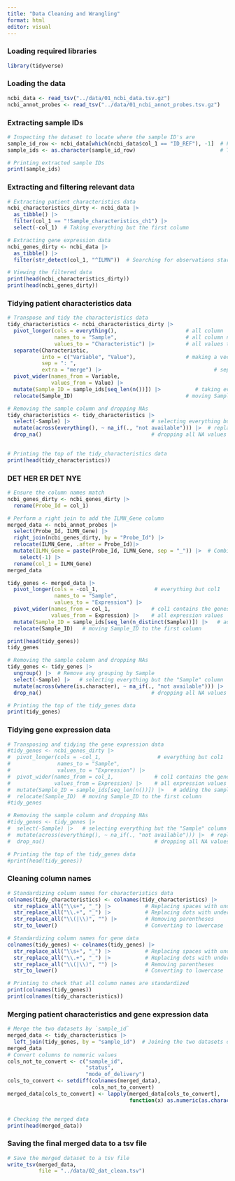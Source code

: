 ```yaml
---
title: "Data Cleaning and Wrangling"
format: html
editor: visual
---
```


### Loading required libraries

```r
library(tidyverse)
```

### Loading the data

```r
ncbi_data <- read_tsv("../data/01_ncbi_data.tsv.gz")
ncbi_annot_probes <- read_tsv("../data/01_ncbi_annot_probes.tsv.gz")
```

### Extracting sample IDs

```r
# Inspecting the dataset to locate where the sample ID's are
sample_id_row <- ncbi_data[which(ncbi_data$col_1 == "ID_REF"), -1]  # Finding all places in col1 that is named ID_REF and extracts all values associated with this observation
sample_ids <- as.character(sample_id_row)                           # Transforming sample_ids to characters

# Printing extracted sample IDs
print(sample_ids)
```

### Extracting and filtering relevant data

```r
# Extracting patient characteristics data
ncbi_characteristics_dirty <- ncbi_data |> 
  as_tibble() |> 
  filter(col_1 == "!Sample_characteristics_ch1") |> 
  select(-col_1)  # Taking everything but the first column

# Extracting gene expression data
ncbi_genes_dirty <- ncbi_data |> 
  as_tibble() |> 
  filter(str_detect(col_1, "^ILMN"))  # Searching for observations starting with ILMN in col1

# Viewing the filtered data
print(head(ncbi_characteristics_dirty))
print(head(ncbi_genes_dirty))
```

### Tidying patient characteristics data

```r
# Transpose and tidy the characteristics data
tidy_characteristics <- ncbi_characteristics_dirty |> 
  pivot_longer(cols = everything(),                      # all column
               names_to = "Sample",                      # all column names to sample
               values_to = "Characteristic") |>          # all values to characteristics
  separate(Characteristic, 
           into = c("Variable", "Value"),                # making a vector to split up into variable and value 
           sep = ": ",
           extra = "merge") |>                                    # separating based on 
  pivot_wider(names_from = Variable, 
              values_from = Value) |> 
  mutate(Sample_ID = sample_ids[seq_len(n())]) |>           # taking everything from sample_ids and puts it into the new Sample_ID column 
  relocate(Sample_ID)                                    # moving Sample_ID to the first column

# Removing the sample column and dropping NAs
tidy_characteristics <- tidy_characteristics |> 
  select(-Sample) |>                          # selecting everything but the "Sample" column
  mutate(across(everything(), ~ na_if(., "not available"))) |>  # replace "not available" with NA
  drop_na()                                   # dropping all NA values
  

# Printing the top of the tidy_characteristics data 
print(head(tidy_characteristics))
```

### DET HER ER DET NYE

```r
# Ensure the column names match
ncbi_genes_dirty <- ncbi_genes_dirty |> 
  rename(Probe_Id = col_1)

# Perform a right join to add the ILMN_Gene column
merged_data <- ncbi_annot_probes |> 
  select(Probe_Id, ILMN_Gene) |> 
  right_join(ncbi_genes_dirty, by = "Probe_Id") |>
  relocate(ILMN_Gene, .after = Probe_Id)|> 
  mutate(ILMN_Gene = paste(Probe_Id, ILMN_Gene, sep = "_")) |>  # Combine Probe_Id and ILMN_Gene
    select(-1) |>
  rename(col_1 = ILMN_Gene)
merged_data
```

```r
tidy_genes <- merged_data |> 
  pivot_longer(cols = -col_1,                  # everything but col1
               names_to = "Sample",
               values_to = "Expression") |> 
  pivot_wider(names_from = col_1,             # col1 contains the genes
              values_from = Expression) |>    # all expression values
  mutate(Sample_ID = sample_ids[seq_len(n_distinct(Sample))]) |>   # adding the sample_IDs in a new column
  relocate(Sample_ID)   # moving Sample_ID to the first column

print(head(tidy_genes))
tidy_genes

# Removing the sample column and dropping NAs
tidy_genes <- tidy_genes |> 
  ungroup() |>  # Remove any grouping by Sample
  select(-Sample) |>   # selecting everything but the "Sample" column
  mutate(across(where(is.character), ~ na_if(., "not available"))) |>  # replace "not available" with NA
  drop_na()                                   # dropping all NA values

# Printing the top of the tidy_genes data 
print(tidy_genes)
```

### Tidying gene expression data

```r
# Transposing and tidying the gene expression data
#tidy_genes <- ncbi_genes_dirty |> 
#  pivot_longer(cols = -col_1,                  # everything but col1
#               names_to = "Sample",
#               values_to = "Expression") |> 
#  pivot_wider(names_from = col_1,             # col1 contains the genes
#              values_from = Expression) |>    # all expression values
#  mutate(Sample_ID = sample_ids[seq_len(n())]) |>   # adding the sample_IDs in a new column
#  relocate(Sample_ID)  # moving Sample_ID to the first column
#tidy_genes

# Removing the sample column and dropping NAs
#tidy_genes <- tidy_genes |> 
#  select(-Sample) |>   # selecting everything but the "Sample" column
#  mutate(across(everything(), ~ na_if(., "not available"))) |>  # replace "not available" with NA
#  drop_na()                                   # dropping all NA values

# Printing the top of the tidy_genes data 
#print(head(tidy_genes))
```

### Cleaning column names

```r
# Standardizing column names for characteristics data 
colnames(tidy_characteristics) <- colnames(tidy_characteristics) |> 
  str_replace_all("\\s+", "_") |>           # Replacing spaces with underscores
  str_replace_all("\\.+", "_") |>           # Replacing dots with underscores
  str_replace_all("\\(|\\)", "") |>         # Removing parentheses
  str_to_lower()                            # Converting to lowercase

# Standardizing column names for gene data
colnames(tidy_genes) <- colnames(tidy_genes) |> 
  str_replace_all("\\s+", "_") |>           # Replacing spaces with underscores
  str_replace_all("\\.+", "_") |>           # Replacing dots with underscores
  str_replace_all("\\(|\\)", "") |>         # Removing parentheses
  str_to_lower()                            # Converting to lowercase

# Printing to check that all column names are standardized 
print(colnames(tidy_genes))
print(colnames(tidy_characteristics))
```

### Merging patient characteristics and gene expression data

```r
# Merge the two datasets by `sample_id`
merged_data <- tidy_characteristics |> 
  left_join(tidy_genes, by = "sample_id")  # Joining the two datasets on sample_ID
merged_data
# Convert columns to numeric values
cols_not_to_convert <- c("sample_id", 
                         "status", 
                         "mode_of_delivery")
cols_to_convert <- setdiff(colnames(merged_data), 
                           cols_not_to_convert)
merged_data[cols_to_convert] <- lapply(merged_data[cols_to_convert], 
                                       function(x) as.numeric(as.character(x)))


# Checking the merged data
print(head(merged_data))
```

### Saving the final merged data to a tsv file

```r
# Save the merged dataset to a tsv file
write_tsv(merged_data,
          file = "../data/02_dat_clean.tsv")

```
